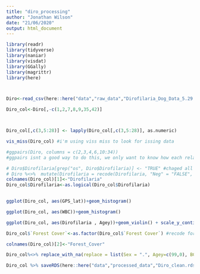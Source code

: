 ---
title: "diro_processing"
author: "Jonathan Wilson"
date: "21/06/2020"
output: html_document
---
```{r}
library(readr)
library(tidyverse)
library(naniar)
library(visdat)
library(GGally)
library(magrittr)
library(here)



Diro<-read_csv(here::here("data","raw_data","Dirofilaria_Dog_Data_5.29.20_update.csv"))

Diro_col<-Diro[,-c(1,2,7,8,9,35,42)]



Diro_col[,c(3,5:28)] <- lapply(Diro_col[,c(3,5:28)], as.numeric)
```
```{r}
vis_miss(Diro_col) #i'm using viss miss to look for issing data

#ggpairs(Diro, columns = c(2,3,4,6,10:34))
#ggpairs isnt a good way to do this, we only want to know how each relates to DI status

# Diro$Dirofilaria[grep("os", Diro$Dirofilaria)] <- "TRUE" #chaged all positives to true
# Diro %<>%  mutate(Dirofilaria = recode(Dirofilaria, "Neg" = "FALSE", "0" = "FALSE"))
colnames(Diro_col)[1]<-"Dirofilaria"
Diro_col$Dirofilaria<-as.logical(Diro_col$Dirofilaria)
  

ggplot(Diro_col, aes(GPS_lat))+geom_histogram()

ggplot(Diro_col, aes(WBC))+geom_histogram()

ggplot(Diro_col, aes(Dirofilaria , Agey))+geom_violin() + scale_y_continuous(limits = c(0, 20))

Diro_col$`Forest Cover`<-as.factor(Diro_col$`Forest Cover`) #recode forest cover as a facrotr 

colnames(Diro_col)[2]<-"Forest_Cover"

Diro_col%<>% replace_with_na(replace = list(Sex = ".", Agey=c(99,0), BCS=c(0, 0.5)))  

Diro_col %>% saveRDS(here::here("data","processed_data","Diro_clean.rds"))


```